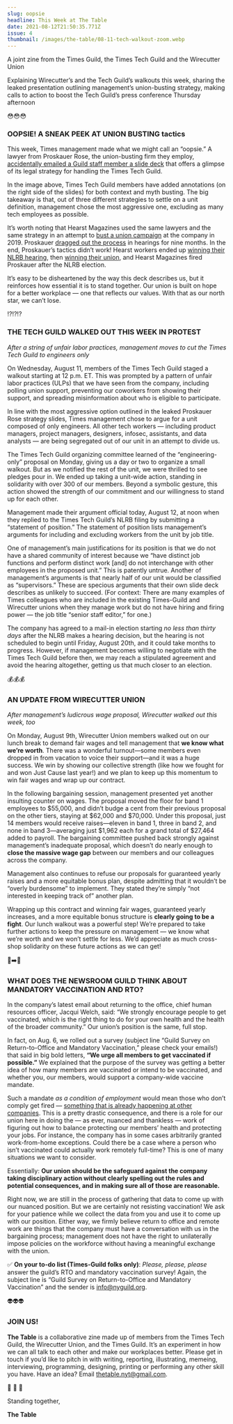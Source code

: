 ```yaml
---
slug: oopsie
headline: This Week at The Table
date: 2021-08-12T21:50:35.771Z
issue: 4
thumbnail: /images/the-table/08-11-tech-walkout-zoom.webp
---
```


A joint zine from the Times Guild, the Times Tech Guild and the Wirecutter Union

Explaining Wirecutter’s and the Tech Guild’s walkouts this week, sharing the leaked presentation outlining management’s union-busting strategy, making calls to action to boost the Tech Guild’s press conference Thursday afternoon

<FullBleedImage alt="A seven by seven grid of tech workers on Zoom, using identical red backgrounds and raising their fists in solidarity." src="/images/the-table/08-11-tech-walkout-zoom.webp" />

<CenteredContent>😳😳😳</CenteredContent>

### OOPSIE! A SNEAK PEEK AT UNION BUSTING tactics

This week, Times management made what we might call an “oopsie.” A lawyer from  Proskauer Rose, the union-busting firm they employ, [accidentally emailed a Guild staff member a slide deck](https://www.thedailybeast.com/ny-times-lawyers-accidentally-send-private-strategy-memo-to-staff-union?ref=author) that offers a glimpse of its legal strategy for handling the Times Tech Guild.

<FullBleedImage alt="A slide from Proskauer's anti-union deck, highlighting the decision to be made and operating principles" src="/images/the-table/08-09-proskauer-slide.webp" />

In the image above, Times Tech Guild members have added annotations (on the right side of the slides) for both context and myth busting. The big takeaway is that, out of three different strategies to settle on a unit definition, management chose the most aggressive one, excluding as many tech employees as possible.

It’s worth noting that Hearst Magazines used the same lawyers and the same strategy in an attempt to [bust a union campaign](https://www.vice.com/en/article/qvg7xq/wow-hearst-set-up-a-whole-website-dedicated-to-union-busting) at the company in 2019. Proskauer [dragged out the process](https://nymag.com/intelligencer/2020/05/hearst-loses-big-at-the-national-labor-relations-board.html) in hearings for nine months. In the end, Proskauer’s tactics didn’t work! Hearst workers ended up [winning their NLRB hearing](https://nymag.com/intelligencer/2020/05/hearst-loses-big-at-the-national-labor-relations-board.html), then [winning their union](https://www.wgaeast.org/hearst-magazines-win-vote-to-unionize-with-the-writers-guild-of-america-east/), and Hearst Magazines fired Proskauer after the NLRB election.

It’s easy to be disheartened by the way this deck describes us, but it reinforces how essential it is to stand together. Our union is built on hope for a better workplace — one that reflects our values. With that as our north star, we can’t lose.

<CenteredContent>⁉️⁉️⁉️</CenteredContent>

### THE TECH GUILD WALKED OUT THIS WEEK IN PROTEST

*After a string of unfair labor practices, management moves to cut the Times Tech Guild to engineers only*

On Wednesday, August 11, members of the Times Tech Guild staged a walkout starting at 12 p.m. ET. This was prompted by a pattern of unfair labor practices (ULPs) that we have seen from the company, including polling union support, preventing our coworkers from showing their support, and spreading misinformation about who is eligible to participate. 

In line with the most aggressive option outlined in the leaked Proskauer Rose strategy slides, Times management chose to argue for a unit composed of only engineers. All other tech workers — including product managers, project managers, designers, infosec, assistants, and data analysts — are being segregated out of our unit in an attempt to divide us. 

The Times Tech Guild organizing committee learned of the “engineering-only” proposal on Monday, giving us a day or two to organize a small walkout. But as we notified the rest of the unit, we were thrilled to see pledges pour in. We ended up taking a unit-wide action, standing in solidarity with over 300 of our members. Beyond a symbolic gesture, this action showed the strength of our commitment and our willingness to stand up for each other.

Management made their argument official today, August 12, at noon when they replied to the Times Tech Guild’s NLRB filing by submitting a “statement of position.” The statement of position lists management’s arguments for including and excluding workers from the unit by job title. 

One of management’s main justifications for its position is that we do not have a shared community of interest because we “have distinct job functions and perform distinct work [and] do not interchange with other employees in the proposed unit.” This is patently untrue. Another of management’s arguments is that nearly half of our unit would be classified as “supervisors.” These are specious arguments that their own slide deck describes as unlikely to succeed. (For context: There are many examples of Times colleagues who are included in the existing Times-Guild and Wirecutter unions when they manage work but do not have hiring and firing power — the job title “senior staff editor,” for one.)

The company has agreed to a mail-in election starting *no less than thirty days* after the NLRB makes a hearing decision, but the hearing is not scheduled to begin until Friday, August 20th, and it could take months to progress. However, if management becomes willing to negotiate with the Times Tech Guild before then, we may reach a stipulated agreement and avoid the hearing altogether, getting us that much closer to an election.

<CenteredContent>💰💰💰</CenteredContent>

### AN UPDATE FROM WIRECUTTER UNION

*After management’s ludicrous wage proposal, Wirecutter walked out this week, too*

On Monday, August 9th, Wirecutter Union members walked out on our lunch break to demand fair wages and tell management that **we know what we’re worth**. There was a wonderful turnout—some members even dropped in from vacation to voice their support—and it was a huge success. We win by showing our collective strength (like how we fought for and won Just Cause last year!) and we plan to keep up this momentum to win fair wages and wrap up our contract. 

<FullBleedImage alt="An image of a tweet by @wirecutterunion which reads 'The median salary of Wirecutter Union members is $43,000 less than the median salary of our colleagues in The New York Times newsroom, despite our work appearing besides theirs in print and on the web.' The tweet has four images demonstrating Wirecutter articles appearing alongside as referenced." src="/images/the-table/08-09-tweet-wirecutter-1.webp"  />

In the following bargaining session, management presented yet another insulting counter on wages. The proposal moved the floor for band 1 employees to $55,000, and didn’t budge a cent from their previous proposal on the other tiers, staying at $62,000 and $70,000. Under this proposal, just 14 members would receive raises—eleven in band 1, three in band 2, and none in band 3—averaging just $1,962 each for a grand total of $27,464 added to payroll. The bargaining committee pushed back strongly against management’s inadequate proposal, which doesn’t do nearly enough to **close the massive wage gap** between our members and our colleagues across the company.

Management also continues to refuse our proposals for guaranteed yearly raises and a more equitable bonus plan, despite admitting that it wouldn’t be “overly burdensome” to implement. They stated they’re simply “not interested in keeping track of” another plan. 

<FullBleedImage alt="An image of a tweet by @wirecutterunion which reads 'We work second and third jobs to make ends meet. The Times is debt-free & has nearly $1 billion in reserves. The Times will pay $40.6m in dividends to shareholders--a 12% jump from last year. We're asking for $862k to be shared among our ~70 members--that's <2% of the dividends!'" src="/images/the-table/08-09-tweet-wirecutter-2.webp"  />

Wrapping up this contract and winning fair wages, guaranteed yearly increases, and a more equitable bonus structure is **clearly going to be a fight**. Our lunch walkout was a powerful step! We’re prepared to take further actions to keep the pressure on management — we know what we’re worth and we won’t settle for less. We’d appreciate as much cross-shop solidarity on these future actions as we can get!

<CenteredContent>👫➡️🏢</CenteredContent>

### WHAT DOES THE NEWSROOM GUILD THINK ABOUT MANDATORY VACCINATION AND RTO?

In the company’s latest email about returning to the office, chief human resources officer, Jacqui Welch, said: “We strongly encourage people to get vaccinated, which is the right thing to do for your own health and the health of the broader community.” Our union’s position is the same, full stop. 

In fact, on Aug. 6, we rolled out a survey (subject line “Guild Survey on Return-to-Office and Mandatory Vaccination,” please check your emails!) that said in big bold letters, **“We urge all members to get vaccinated if possible.”** We explained that the purpose of the survey was getting a better idea of how many members are vaccinated or intend to be vaccinated, and whether you, our members, would support a company-wide vaccine mandate.

Such a mandate *as a condition of employment* would mean those who don’t comply get fired — [something that is already happening at other companies](https://www.reuters.com/world/us/cnn-fires-three-employees-who-came-office-unvaccinated-memo-2021-08-06/). This is a pretty drastic consequence, and there is a role for our union here in doing the — as ever, nuanced and thankless — work of figuring out how to balance protecting our members’ health and protecting your jobs. For instance, the company has in some cases arbitrarily granted work-from-home exceptions. Could there be a case where a person who isn’t vaccinated could actually work remotely full-time? This is one of many situations we want to consider.

Essentially: **Our union should be the safeguard against the company taking disciplinary action without clearly spelling out the rules and potential consequences, and in making sure all of those are reasonable.** 

Right now, we are still in the process of gathering that data to come up with our nuanced position. But we are certainly not resisting vaccination! We ask for your patience while we collect the data from you and use it to come up with our position. Either way, we firmly believe return to office and remote work are things that the company must have a conversation with us in the bargaining process; management does not have the right to unilaterally impose policies on the workforce without having a meaningful exchange with the union.

✅ **On your to-do list (Times-Guild folks only)**: *Please, please, please* answer the guild’s RTO and mandatory vaccination survey! Again, the subject line is “Guild Survey on Return-to-Office and Mandatory Vaccination” and the sender is info@nyguild.org.

<CenteredContent>👽👽👽</CenteredContent>

### JOIN US!

**The Table** is a collaborative zine made up of members from the Times Tech Guild, the Wirecutter Union, and the Times Guild. It’s an experiment in how we can all talk to each other and make our workplaces better. Please get in touch if you’d like to pitch in with writing, reporting, illustrating, memeing, interviewing, programming, designing, printing or performing any other skill you have. Have an idea? Email thetable.nyt@gmail.com.

<FullBleedImage alt="A gif of the little green men aliens from the Toy Story movies saying 'ooooooooooooh' in unison." src="/images/the-table/lgms.gif"/>

<CenteredContent>💚 💙 💜</CenteredContent>

Standing together, 

**The Table**
